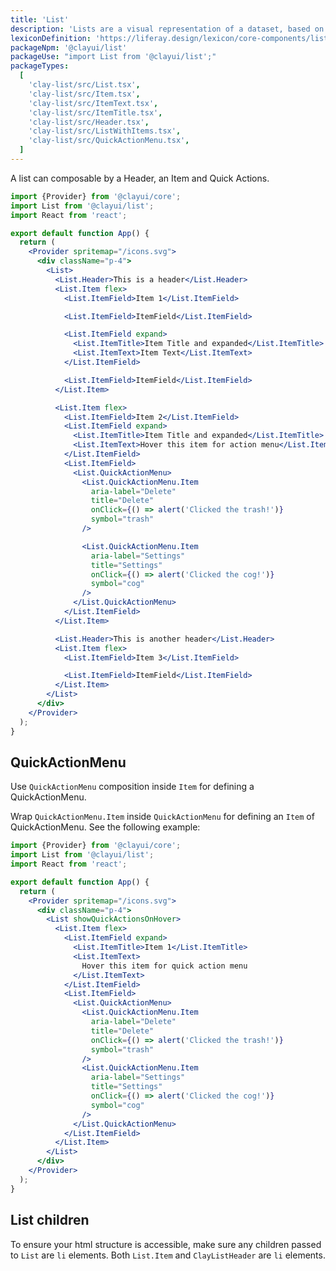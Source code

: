 ```yaml
---
title: 'List'
description: 'Lists are a visual representation of a dataset, based on groups of related content, that is organized vertically.'
lexiconDefinition: 'https://liferay.design/lexicon/core-components/list/'
packageNpm: '@clayui/list'
packageUse: "import List from '@clayui/list';"
packageTypes:
  [
    'clay-list/src/List.tsx',
    'clay-list/src/Item.tsx',
    'clay-list/src/ItemText.tsx',
    'clay-list/src/ItemTitle.tsx',
    'clay-list/src/Header.tsx',
    'clay-list/src/ListWithItems.tsx',
    'clay-list/src/QuickActionMenu.tsx',
  ]
---
```


A list can composable by a Header, an Item and Quick Actions.

```jsx preview
import {Provider} from '@clayui/core';
import List from '@clayui/list';
import React from 'react';

export default function App() {
  return (
    <Provider spritemap="/icons.svg">
      <div className="p-4">
        <List>
          <List.Header>This is a header</List.Header>
          <List.Item flex>
            <List.ItemField>Item 1</List.ItemField>

            <List.ItemField>ItemField</List.ItemField>

            <List.ItemField expand>
              <List.ItemTitle>Item Title and expanded</List.ItemTitle>
              <List.ItemText>Item Text</List.ItemText>
            </List.ItemField>

            <List.ItemField>ItemField</List.ItemField>
          </List.Item>

          <List.Item flex>
            <List.ItemField>Item 2</List.ItemField>
            <List.ItemField expand>
              <List.ItemTitle>Item Title and expanded</List.ItemTitle>
              <List.ItemText>Hover this item for action menu</List.ItemText>
            </List.ItemField>
            <List.ItemField>
              <List.QuickActionMenu>
                <List.QuickActionMenu.Item
                  aria-label="Delete"
                  title="Delete"
                  onClick={() => alert('Clicked the trash!')}
                  symbol="trash"
                />

                <List.QuickActionMenu.Item
                  aria-label="Settings"
                  title="Settings"
                  onClick={() => alert('Clicked the cog!')}
                  symbol="cog"
                />
              </List.QuickActionMenu>
            </List.ItemField>
          </List.Item>

          <List.Header>This is another header</List.Header>
          <List.Item flex>
            <List.ItemField>Item 3</List.ItemField>

            <List.ItemField>ItemField</List.ItemField>
          </List.Item>
        </List>
      </div>
    </Provider>
  );
}
```

## QuickActionMenu

Use `QuickActionMenu` composition inside `Item` for defining a QuickActionMenu.

Wrap `QuickActionMenu.Item` inside `QuickActionMenu` for defining an `Item` of QuickActionMenu. See the following example:

```jsx preview
import {Provider} from '@clayui/core';
import List from '@clayui/list';
import React from 'react';

export default function App() {
  return (
    <Provider spritemap="/icons.svg">
      <div className="p-4">
        <List showQuickActionsOnHover>
          <List.Item flex>
            <List.ItemField expand>
              <List.ItemTitle>Item 1</List.ItemTitle>
              <List.ItemText>
                Hover this item for quick action menu
              </List.ItemText>
            </List.ItemField>
            <List.ItemField>
              <List.QuickActionMenu>
                <List.QuickActionMenu.Item
                  aria-label="Delete"
                  title="Delete"
                  onClick={() => alert('Clicked the trash!')}
                  symbol="trash"
                />
                <List.QuickActionMenu.Item
                  aria-label="Settings"
                  title="Settings"
                  onClick={() => alert('Clicked the cog!')}
                  symbol="cog"
                />
              </List.QuickActionMenu>
            </List.ItemField>
          </List.Item>
        </List>
      </div>
    </Provider>
  );
}
```

## List children

To ensure your html structure is accessible, make sure any children passed to `List` are `li` elements. Both `List.Item` and `ClayListHeader` are `li` elements.
